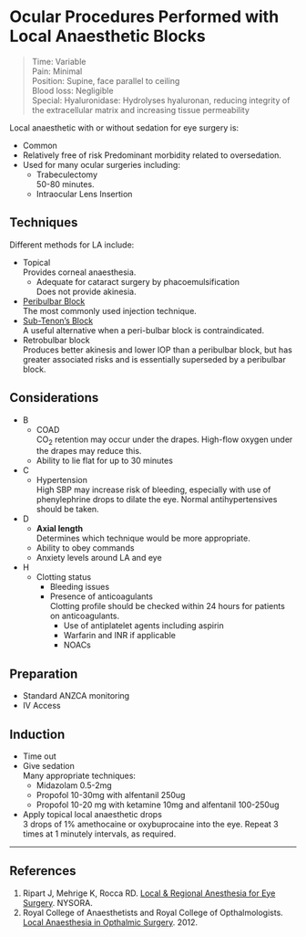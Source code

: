 # Ocular Procedures Performed with Local Anaesthetic Blocks

>Time: Variable  <br>
>Pain: Minimal  <br>
>Position: Supine, face parallel to ceiling  <br>
>Blood loss: Negligible  <br>
>Special: Hyaluronidase: Hydrolyses hyaluronan, reducing integrity of the extracellular matrix and increasing tissue permeability  

Local anaesthetic with or without sedation for eye surgery is:

* Common
* Relatively free of risk
Predominant morbidity related to oversedation.
* Used for many ocular surgeries including:
	* Trabeculectomy  
	50-80 minutes.
	* Intraocular Lens Insertion


## Techniques

Different methods for LA include:

* Topical  
Provides corneal anaesthesia.
	* Adequate for cataract surgery by phacoemulsification  
	Does not provide akinesia.
* [Peribulbar Block](/anaesthesia/regional/peribulbar.md#id)  
The most commonly used injection technique.
* [Sub-Tenon's Block](/anaesthesia/regional/subtenon.md)  
A useful alternative when a peri-bulbar block is contraindicated.
* Retrobulbar block  
Produces better akinesis and lower IOP than a peribulbar block, but has greater associated risks and is essentially superseded by a peribulbar block.


## Considerations

* B
	* COAD  
	CO~2~ retention may occur under the drapes. High-flow oxygen under the drapes may reduce this.
	* Ability to lie flat for up to 30 minutes
* C
	* Hypertension  
	High SBP may increase risk of bleeding, especially with use of phenylephrine drops to dilate the eye. Normal antihypertensives should be taken.
* D
	* **Axial length**  
	Determines which technique would be more appropriate.
	* Ability to obey commands
	* Anxiety levels around LA and eye
* H
	* Clotting status
		* Bleeding issues
		* Presence of anticoagulants    
		Clotting profile should be checked within 24 hours for patients on anticoagulants.
			* Use of antiplatelet agents including aspirin
			* Warfarin and INR if applicable
			* NOACs


## Preparation

* Standard ANZCA monitoring
* IV Access

## Induction

* Time out
* Give sedation  
Many appropriate techniques:
	* Midazolam 0.5-2mg
	* Propofol 10-30mg with alfentanil 250ug
	* Propofol 10-20 mg with ketamine 10mg and alfentanil 100-250ug
* Apply topical local anaesthetic drops  
3 drops of 1% amethocaine or oxybuprocaine into the eye. Repeat 3 times at 1 minutely intervals, as required.


---

## References

1. Ripart J, Mehrige K, Rocca RD. [Local & Regional Anesthesia for Eye Surgery](https://www.nysora.com/local-regional-anesthesia-for-eye-surgery). NYSORA.
2. Royal College of Anaesthetists and Royal College of Opthalmologists. [Local Anaesthesia in Opthalmic Surgery](https://www.rcophth.ac.uk/wp-content/uploads/2014/12/2012-SCI-247-Local-Anaesthesia-in-Ophthalmic-Surgery-2012.pdf). 2012.